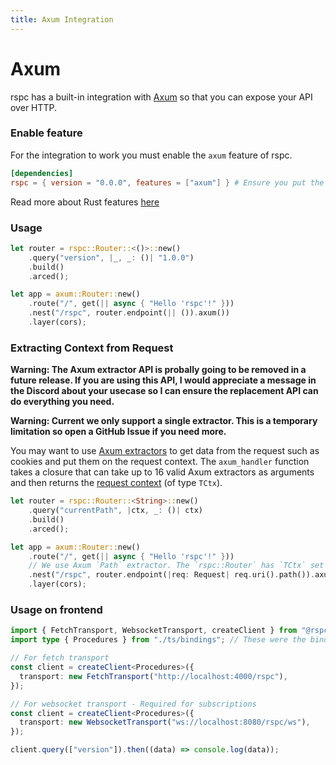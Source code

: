 ```yaml
---
title: Axum Integration
---
```


# Axum

rspc has a built-in integration with [Axum](https://github.com/tokio-rs/axum) so that you can expose your API over HTTP.

### Enable feature

For the integration to work you must enable the `axum` feature of rspc.

```toml /"axum"/ copy filename="Cargo.toml"
[dependencies]
rspc = { version = "0.0.0", features = ["axum"] } # Ensure you put the latest version!
```

Read more about Rust features [here](https://doc.rust-lang.org/cargo/reference/features.html#dependency-features)

### Usage

```rs copy filename="src/main.rs"
let router = rspc::Router::<()>::new()
    .query("version", |_, _: ()| "1.0.0")
    .build()
    .arced();

let app = axum::Router::new()
    .route("/", get(|| async { "Hello 'rspc'!" }))
    .nest("/rspc", router.endpoint(|| ()).axum())
    .layer(cors);
```

### Extracting Context from Request

**Warning: The Axum extractor API is probally going to be removed in a future release. If you are using this API, I would appreciate a message in the Discord about your usecase so I can ensure the replacement API can do everything you need.**

**Warning: Current we only support a single extractor. This is a temporary limitation so open a GitHub Issue if you need more.**

You may want to use <a href="https://docs.rs/axum/latest/axum/index.html#extractors" target="_blank">Axum extractors</a> to get data from the request such as cookies and put them on the request context. The `axum_handler` function takes a closure that can take up to 16 valid Axum extractors as arguments and then returns the [request context](/server/request-context) (of type `TCtx`).

```rs copy filename="src/main.rs"
let router = rspc::Router::<String>::new()
    .query("currentPath", |ctx, _: ()| ctx)
    .build()
    .arced();

let app = axum::Router::new()
    .route("/", get(|| async { "Hello 'rspc'!" }))
    // We use Axum `Path` extractor. The `rspc::Router` has `TCtx` set to `String` so we return the path string as the context.
    .nest("/rspc", router.endpoint(|req: Request| req.uri().path()).axum())
    .layer(cors);
```

### Usage on frontend

```ts copy filename="index.ts"
import { FetchTransport, WebsocketTransport, createClient } from "@rspc/client";
import type { Procedures } from "./ts/bindings"; // These were the bindings exported from your Rust code!

// For fetch transport
const client = createClient<Procedures>({
  transport: new FetchTransport("http://localhost:4000/rspc"),
});

// For websocket transport - Required for subscriptions
const client = createClient<Procedures>({
  transport: new WebsocketTransport("ws://localhost:8080/rspc/ws"),
});

client.query(["version"]).then((data) => console.log(data));
```
